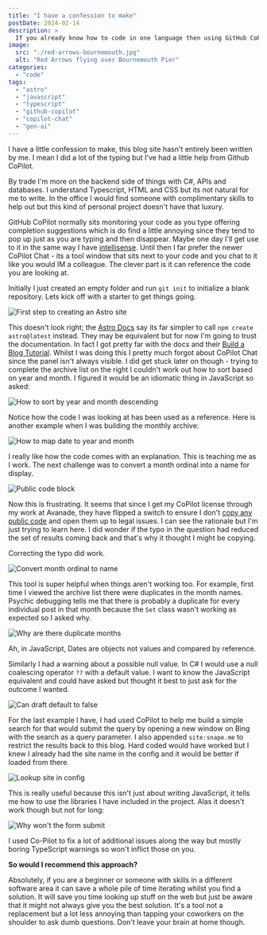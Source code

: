 ```yaml
---
title: "I have a confession to make"
postDate: 2024-02-14
description: >
  If you already know how to code in one language then using GitHub CoPilot Chat can be super helpful as a virtual colleague when you are working in new or unfamiliar territory.
image:
  src: "./red-arrows-bournemouth.jpg"
  alt: "Red Arrows flying over Bournemouth Pier"
categories:
  - "code"
tags:
  - "astro"
  - "javascript"
  - "typescript"
  - "github-copilot"
  - "copilot-chat"
  - "gen-ai"
---
```

I have a little confession to make, this blog site hasn't entirely been written by me. I mean I did a lot of the typing but I've had a little help from Github CoPilot.

By trade I'm more on the backend side of things with C#, APIs and databases. I understand Typescript, HTML and CSS but its not natural for me to write. In the office I would find someone with complimentary skills to help out but this kind of personal project doesn't have that luxury.

GitHub CoPilot normally sits monitoring your code as you type offering completion suggestions which is do find a little annoying since they tend to pop up just as you are typing and then disappear. Maybe one day I'll get use to it in the same way I have [intellisense](https://learn.microsoft.com/en-us/visualstudio/ide/using-intellisense?view=vs-2022). Until then I far prefer the newer CoPilot Chat - its a tool window that sits next to your code and you chat to it like you would IM a colleague. The clever part is it can reference the code you are looking at.

Initially I just created an empty folder and run `git init` to initialize a blank repository. Lets kick off with a starter to get things going.

![First step to creating an Astro site](./astro-site-first-step.png)

This doesn't look right; the [Astro Docs](https://docs.astro.build/en/getting-started/) say its far simpler to call `npm create astro@latest` instead. They may be equivalent but for now I'm going to trust the documentation. In fact I got pretty far with the docs and their [Build a Blog Tutorial](https://docs.astro.build/en/tutorial/0-introduction/). Whilst I was doing this I pretty much forgot about CoPilot Chat since the panel isn't always visible. I did get stuck later on though - trying to complete the archive list on the right I couldn't work out how to sort based on year and month. I figured it would be an idiomatic thing in JavaScript so asked:

![How to sort by year and month descending](./sort-year-month.png)

Notice how the code I was looking at has been used as a reference. Here is another example when I was building the monthly archive:

![How to map date to year and month](./map-date-to-year-month.png)

I really like how the code comes with an explanation. This is teaching me as I work. The next challenge was to convert a month ordinal into a name for display. 

![Public code block](./public-code-block.png)

Now this is frustrating. It seems that since I get my CoPilot license through my work at Avanade, they have flipped a switch to ensure I don't [copy any public code](https://docs.github.com/en/copilot/configuring-github-copilot/configuring-github-copilot-settings-on-githubcom#enabling-or-disabling-duplication-detection) and open them up to legal issues. I can see the rationale but I'm just trying to learn here. I did wonder if the typo in the question had reduced the set of results coming back and that's why it thought I might be copying.

Correcting the typo did work.

![Convert month ordinal to name](./convert-month-ordinal-to-name.png)

This tool is super helpful when things aren't working too. For example, first time I viewed the archive list there were duplicates in the month names. Psychic debugging tells me that there is probably a duplicate for every individual post in that month because the `Set` class wasn't working as expected so I asked why.

![Why are there duplicate months](./why-duplicate-months.png)

Ah, in JavaScript, Dates are objects not values and compared by reference.

Similarly I had a warning about a possible null value. In C# I would use a null coalescing operator `??` with a default value. I want to know the JavaScript equivalent and could have asked but thought it best to just ask for the outcome I wanted.

![Can draft default to false](./draft-undefined.png)

For the last example I have, I had used CoPilot to help me build a simple search for that would submit the query by opening a new window on Bing with the search as a query parameter. I also appended `site:snape.me` to restrict the results back to this blog. Hard coded would have worked but I knew I already had the site name in the config and it would be better if loaded from there.

![Lookup site in config](./lookup-site-config.png)

This is really useful because this isn't just about writing JavaScript, it tells me how to use the libraries I have included in the project. Alas it doesn't work though but not for long:

![Why won't the form submit](./why-wont-form-submit.png)

I used Co-Pilot to fix a lot of additional issues along the way but mostly boring TypeScript warnings so won't inflict those on you.

**So would I recommend this approach?** 

Absolutely, if you are a beginner or someone with skills in a different software area it can save a whole pile of time iterating whilst you find a solution. It will save you time looking up stuff on the web but just be aware that it might not always give you the best solution. It's a tool not a replacement but a lot less annoying than tapping your coworkers on the shoulder to ask dumb questions. Don't leave your brain at home though.

